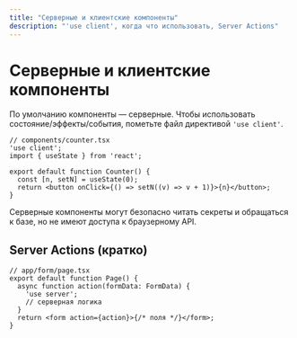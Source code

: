 ```yaml
---
title: "Серверные и клиентские компоненты"
description: "'use client', когда что использовать, Server Actions"
---
```


# Серверные и клиентские компоненты

По умолчанию компоненты — серверные. Чтобы использовать состояние/эффекты/события, пометьте файл директивой `'use client'`.

```tsx
// components/counter.tsx
'use client';
import { useState } from 'react';

export default function Counter() {
  const [n, setN] = useState(0);
  return <button onClick={() => setN((v) => v + 1)}>{n}</button>;
}
```

Серверные компоненты могут безопасно читать секреты и обращаться к базе, но не имеют доступа к браузерному API.

## Server Actions (кратко)

```tsx
// app/form/page.tsx
export default function Page() {
  async function action(formData: FormData) {
    'use server';
    // серверная логика
  }
  return <form action={action}>{/* поля */}</form>;
}
```


